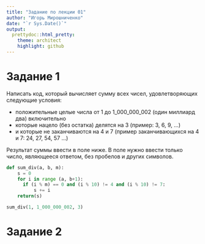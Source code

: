 ```yaml
---
title: "Задание по лекции 01"
author: "Игорь Мирошниченко"
date: "`r Sys.Date()`"
output:
  prettydoc::html_pretty:
    theme: architect
    highlight: github
---
```

# Задание 1

Написать код, который вычисляет сумму всех чисел, удовлетворяющих следующие условия:

* положительные целые числа от 1 до 1_000_000_002 (один миллиард два) включительно
* которые нацело (без остатка) делятся на 3 (пример: 3, 6, 9, ...)
* и которые не заканчиваются на 4 и 7 (пример заканчивающихся на 4 и 7: 24, 27, 54, 57 ...)

Результат суммы ввести в поле ниже.
В поле нужно ввести только число, являющееся ответом, без пробелов и других символов.

```python
def sum_div(a, b, m):
    s = 0
    for i in range (a, b+1):
      if (i % m) == 0 and (i % 10) != 4 and (i % 10) != 7:
          s += i
    return(s)
```

```python
sum_div(1, 1_000_000_002, 3)
```


# Задание 2